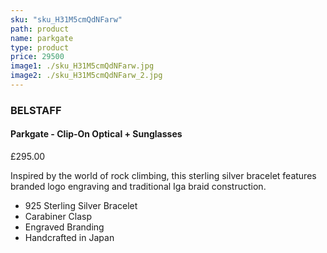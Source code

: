 ```yaml
---
sku: "sku_H31M5cmQdNFarw"
path: product
name: parkgate
type: product
price: 29500
image1: ./sku_H31M5cmQdNFarw.jpg
image2: ./sku_H31M5cmQdNFarw_2.jpg
---
```


<!-- <style>
@import url('https://fonts.googleapis.com/css2?family=Viga&display=swap');
@import url('https://fonts.googleapis.com/css2?family=Roboto+Slab:wght@300&display=swap');

h1, h2, h3, h4 {
font-family: 'Viga', sans-serif;
letter-spacing: 0.025rem;
}

p, li {
font-family: 'Roboto Slab', serif;
font-size: 0.95rem;
font-weight: 500;
}

</style> -->

### BELSTAFF

#### Parkgate - Clip-On Optical + Sunglasses

£295.00

Inspired by the world of rock climbing, this sterling silver bracelet features branded logo engraving and traditional Iga braid construction.  

* 925 Sterling Silver Bracelet  
* Carabiner Clasp  
* Engraved Branding  
* Handcrafted in Japan  